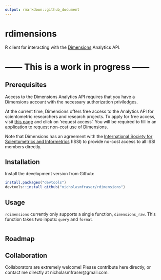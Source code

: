 ```yaml
---
output: rmarkdown::github_document
---
```


<!-- README.md is generated from README.Rmd. Please edit that file -->

# rdimensions

R client for interacting with the [Dimensions](https://www.dimensions.ai/) Analytics API.

# ------ This is a work in progress ------

## Prerequisites

Access to the Dimensions Analytics API requires that you have a Dimensions account with the necessary authorization priviledges.

At the current time, Dimensions offers free access to the Analytics API for scientometric researchers and research projects. To apply for free access, visit [this page](https://www.dimensions.ai/scientometric-research/) and click on 'request access'. You will be required to fill in an application to request non-cost use of Dimensions.

Note that Dimensions has an agreement with the [International Society for Scientometrics and Informetrics](http://issi-society.org/) (ISSI) to provide no-cost access to all ISSI members directly. 

## Installation

Install the development version from Github:

```r

install.packages("devtools")
devtools::install_github("nicholasmfraser/rdimensions")

```

## Usage

`rdimensions` currently only supports a single function, `dimensions_raw`. This function takes two inputs: `query` and `format`.

```r



```

## Roadmap

## Collaboration

Collaborators are extremely welcome! Please contribute here directly, or contact me directly at nicholasmfraser@gmail.com.
